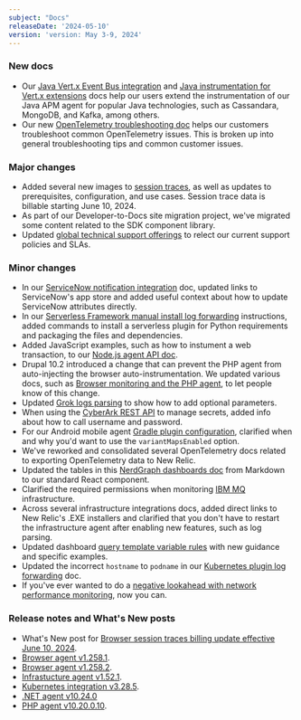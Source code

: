 ```yaml
---
subject: "Docs"
releaseDate: '2024-05-10'
version: 'version: May 3-9, 2024'
---
```


### New docs

* Our [Java Vert.x Event Bus integration](/docs/more-integrations/java-integrations/vertx-eventbus-integration) and [Java instrumentation for Vert.x extensions](/docs/more-integrations/java-integrations/vertx-extensions-integration) docs help our users extend the instrumentation of our Java APM agent for popular Java technologies, such as Cassandara, MongoDB, and Kafka, among others.
* Our new [OpenTelemetry troubleshooting doc](/docs/more-integrations/open-source-telemetry-integrations/opentelemetry/best-practices/opentelemetry-otlp-troubleshooting) helps our customers troubleshoot common OpenTelemetry issues. This is broken up into general troubleshooting tips and common customer issues.

### Major changes

* Added several new images to [session traces](/docs/browser/browser-monitoring/browser-pro-features/session-traces-explore-webpages-life-cycle), as well as updates to prerequisites, configuration, and use cases. Session trace data is billable starting June 10, 2024.
* As part of our Developer-to-Docs site migration project, we've migrated some content related to the SDK component library.
* Updated [global technical support offerings](/docs/licenses/license-information/general-usage-licenses/global-technical-support-offerings) to relect our current support policies and SLAs.

### Minor changes

* In our [ServiceNow notification integration](/docs/alerts-applied-intelligence/notifications/notification-integrations) doc, updated links to ServiceNow's app store and added useful context about how to update ServiceNow attributes directly.
* In our [Serverless Framework manual install log forwarding](/docs/logs/forward-logs/aws-lambda-sending-logs-s3/#serverless-install) instructions, added commands to install a serverless plugin for Python requirements and packaging the files and dependencies.
* Added JavaScript examples, such as how to instument a web transaction, to our [Node.js agent API doc](/docs/apm/agents/nodejs-agent/api-guides/nodejs-agent-api).
* Drupal 10.2 introduced a change that can prevent the PHP agent from auto-injecting the browser auto-instrumentation. We updated various docs, such as [Browser monitoring and the PHP agent](/docs/apm/agents/php-agent/features/browser-monitoring-php-agent/#manual-drupal), to let people know of this change.
* Updated [Grok logs parsing](/docs/logs/ui-data/parsing/#grok) to show how to add optional parameters.
* When using the [CyberArk REST API](/docs/infrastructure/host-integrations/installation/secrets-management/#cyberark-api) to manage secrets, added info about how to call username and password.
* For our Android mobile agent [Gradle plugin configuration](src/content/docs/mobile-monitoring/new-relic-mobile-android/install-configure/configure-new-relic-gradle-plugin), clarified when and why you'd want to use the `variantMapsEnabled` option.
* We've reworked and consolidated several OpenTelemetry docs related to exporting OpenTelemetry data to New Relic.
* Updated the tables in this [NerdGraph dashboards doc](/docs/apis/nerdgraph/examples/nerdgraph-dashboards) from Markdown to our standard React component.
* Clarified the required permissions when monitoring [IBM MQ](/docs/infrastructure/host-integrations/host-integrations-list/ibmmq-monitoring-integration/#permissions) infrastructure.
* Across several infrastructure integrations docs, added direct links to New Relic's .EXE installers and clarified that you don't have to restart the infrastructure agent after enabling new features, such as log parsing.
* Updated dashboard [query template variable rules](/docs/query-your-data/explore-query-data/dashboards/dashboard-template-variables/#query-variable-rules) with new guidance and specific examples.
* Updated the incorrect `hostname` to `podname` in our [Kubernetes plugin log forwarding](/docs/logs/forward-logs/kubernetes-plugin-log-forwarding) doc.
* If you've ever wanted to do a [negative lookahead with network performance monitoring](/docs/network-performance-monitoring/advanced/advanced-config/#negate-lookup), now you can.


### Release notes and What's New posts

* What's New post for [Browser session traces billing update effective June 10, 2024](/whats-new/2024/05/images/whats-new-05-08-sessiontraces).
* [Browser agent v1.258.1](/docs/release-notes/new-relic-browser-release-notes/browser-agent-release-notes/browser-agent-v1.258.1).
* [Browser agent v1.258.2](/docs/release-notes/new-relic-browser-release-notes/browser-agent-release-notes/browser-agent-v1.258.2).
* [Infrastucture agent v1.52.1](/docs/release-notes/infrastructure-release-notes/infrastructure-agent-release-notes/new-relic-infrastructure-agent-1521).
* [Kubernetes integration v3.28.5](/docs/release-notes/infrastructure-release-notes/kubernetes-integration-release-notes/kubernetes-integration-3-28-5).
* [.NET agent v10.24.0](/docs/release-notes/agent-release-notes/net-release-notes/net-agent-10-24-0)
* [PHP agent v10.20.0.10](/docs/release-notes/agent-release-notes/php-release-notes/php-agent-10-20-0-10).










